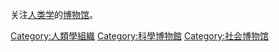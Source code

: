 关注[[人类学|人类学]]的[[博物馆|博物馆]]。
{{Commons cat|Anthropology museums}}


[[Category:人類學組織|Category:人類學組織]]
[[Category:科學博物館|Category:科學博物館]]
[[Category:社会博物馆|Category:社会博物馆]]